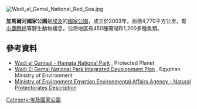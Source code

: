 [[Image:Wadi_el_Gemal_National_Red_Sea.jpg|right]]
{{coord|24.352101|N|35.048675|E|display=title}}

'''加馬爾河國家公園'''是[[埃及|埃及]]的[[國家公園|國家公園]]，成立於2003年，面積4,770平方公里，有[[小鹿瞪羚|小鹿瞪羚]]等野生動物棲息，沿海地區有450種珊瑚和1,200多種魚類。

==參考資料==
* [http://www.protectedplanet.net/sites/Wadi_Elgemal_Hamata_National_Park Wadi el Gamaal - Hamata National Park] {{Wayback|url=http://www.protectedplanet.net/sites/Wadi_Elgemal_Hamata_National_Park |date=20150216121830 }}, Protected Planet
* [http://www.eeaa.gov.eg/english/reports/EPASP/FSPA%20studies/13-%20WGPA%20Development%20Plan.pdf Wadi El Gemal National Park Integrated Development Plan] {{Wayback|url=http://www.eeaa.gov.eg/english/reports/EPASP/FSPA%20studies/13-%20WGPA%20Development%20Plan.pdf |date=20180105233534 }}, Egyptian Ministry of Environment
* [http://www.eeaa.gov.eg/en-us/topics/nature/protectorates/protectoratesdescription.aspx Ministry of Environment Egyptian Environmental Affairs Agency - Natural Protectorates Description] {{Wayback|url=http://www.eeaa.gov.eg/en-us/topics/nature/protectorates/protectoratesdescription.aspx |date=20190829071334 }}

{{Egypt-geo-stub}}
[[Category:埃及國家公園|Category:埃及國家公園]]